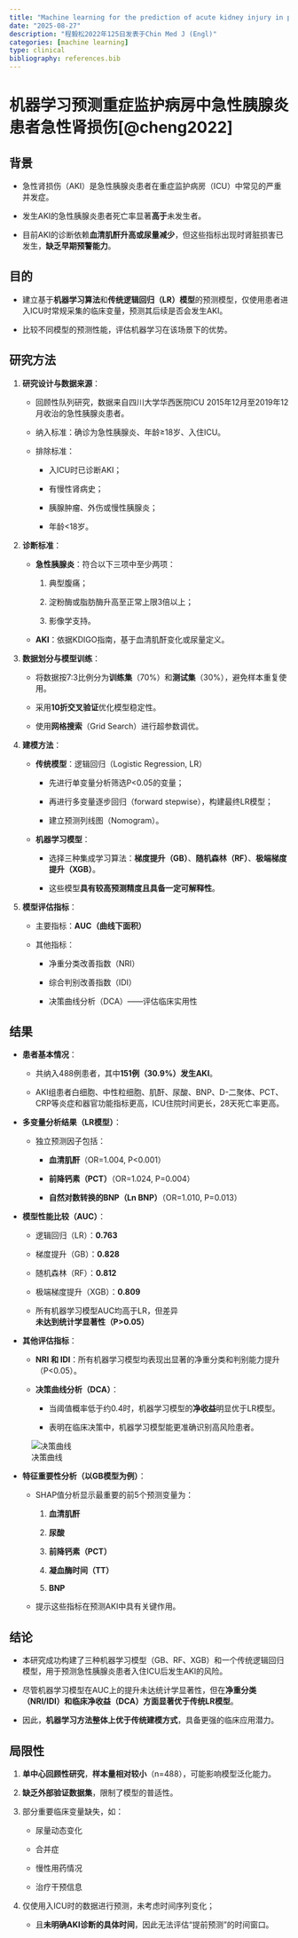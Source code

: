 ```yaml
---
title: "Machine learning for the prediction of acute kidney injury in patients with acute pancreatitis admitted to the intensive care unit"
date: "2025-08-27"
description: "程毅松2022年125日发表于Chin Med J (Engl)"
categories: [machine learning]
type: clinical
bibliography: references.bib
---
```


# 机器学习预测重症监护病房中急性胰腺炎患者急性肾损伤[@cheng2022]

## 背景

-   急性肾损伤（AKI）是急性胰腺炎患者在重症监护病房（ICU）中常见的严重并发症。

-   发生AKI的急性胰腺炎患者死亡率显著**高于**未发生者。

-   目前AKI的诊断依赖**血清肌酐升高或尿量减少**，但这些指标出现时肾脏损害已发生，**缺乏早期预警能力**。

## 目的

-   建立基于**机器学习算法**和**传统逻辑回归（LR）模型**的预测模型，仅使用患者进入ICU时常规采集的临床变量，预测其后续是否会发生AKI。

-   比较不同模型的预测性能，评估机器学习在该场景下的优势。

## 研究方法

1.  **研究设计与数据来源**：

    -   回顾性队列研究，数据来自四川大学华西医院ICU 2015年12月至2019年12月收治的急性胰腺炎患者。

    -   纳入标准：确诊为急性胰腺炎、年龄≥18岁、入住ICU。

    -   排除标准：

        -   入ICU时已诊断AKI；

        -   有慢性肾病史；

        -   胰腺肿瘤、外伤或慢性胰腺炎；

        -   年龄\<18岁。

2.  **诊断标准**：

    -   **急性胰腺炎**：符合以下三项中至少两项：

        1.  典型腹痛；

        2.  淀粉酶或脂肪酶升高至正常上限3倍以上；

        3.  影像学支持。

    -   **AKI**：依据KDIGO指南，基于血清肌酐变化或尿量定义。

3.  **数据划分与模型训练**：

    -   将数据按7:3比例分为**训练集**（70%）和**测试集**（30%），避免样本重复使用。

    -   采用**10折交叉验证**优化模型稳定性。

    -   使用**网格搜索**（Grid Search）进行超参数调优。

4.  **建模方法**：

    -   **传统模型**：逻辑回归（Logistic Regression, LR）

        -   先进行单变量分析筛选P\<0.05的变量；

        -   再进行多变量逐步回归（forward stepwise），构建最终LR模型；

        -   建立预测列线图（Nomogram）。

    -   **机器学习模型**：

        -   选择三种集成学习算法：**梯度提升（GB）**、**随机森林（RF）**、**极端梯度提升（XGB）**。

        -   这些模型**具有较高预测精度且具备一定可解释性**。

5.  **模型评估指标**：

    -   主要指标：**AUC（曲线下面积）**

    -   其他指标：

        -   净重分类改善指数（NRI）

        -   综合判别改善指数（IDI）

        -   决策曲线分析（DCA）——评估临床实用性

## 结果

-   **患者基本情况**：

    -   共纳入488例患者，其中**151例（30.9%）发生AKI**。

    -   AKI组患者白细胞、中性粒细胞、肌酐、尿酸、BNP、D-二聚体、PCT、CRP等炎症和器官功能指标更高，ICU住院时间更长，28天死亡率更高。

-   **多变量分析结果（LR模型）**：

    -   独立预测因子包括：

        -   **血清肌酐**（OR=1.004, P\<0.001）

        -   **前降钙素（PCT）**（OR=1.024, P=0.004）

        -   **自然对数转换的BNP（Ln BNP）**（OR=1.010, P=0.013）

-   **模型性能比较（AUC）**：

    -   逻辑回归（LR）：**0.763**

    -   梯度提升（GB）：**0.828**

    -   随机森林（RF）：**0.812**

    -   极端梯度提升（XGB）：**0.809**

    -   所有机器学习模型AUC均高于LR，但差异**未达到统计学显著性（P\>0.05）**

-   **其他评估指标**：

    -   **NRI 和 IDI**：所有机器学习模型均表现出显著的净重分类和判别能力提升（P\<0.05）。

    -   **决策曲线分析（DCA）**：

        -   当阈值概率低于约0.4时，机器学习模型的**净收益**明显优于LR模型。

        -   表明在临床决策中，机器学习模型能更准确识别高风险患者。

![决策曲线](images/paste-1.png)

-   **特征重要性分析（以GB模型为例）**：

    -   SHAP值分析显示最重要的前5个预测变量为：

        1.  **血清肌酐**

        2.  **尿酸**

        3.  **前降钙素（PCT）**

        4.  **凝血酶时间（TT）**

        5.  **BNP**

    -   提示这些指标在预测AKI中具有关键作用。

## 结论

-   本研究成功构建了三种机器学习模型（GB、RF、XGB）和一个传统逻辑回归模型，用于预测急性胰腺炎患者入住ICU后发生AKI的风险。

-   尽管机器学习模型在AUC上的提升未达统计学显著性，但在**净重分类（NRI/IDI）和临床净收益（DCA）方面显著优于传统LR模型**。

-   因此，**机器学习方法整体上优于传统建模方式**，具备更强的临床应用潜力。

## 局限性

1.  **单中心回顾性研究**，**样本量相对较小**（n=488），可能影响模型泛化能力。

2.  **缺乏外部验证数据集**，限制了模型的普适性。

3.  部分重要临床变量缺失，如：

    -   尿量动态变化

    -   合并症

    -   慢性用药情况

    -   治疗干预信息

4.  仅使用入ICU时的数据进行预测，未考虑时间序列变化；

    -   且**未明确AKI诊断的具体时间**，因此无法评估“提前预测”的时间窗口。